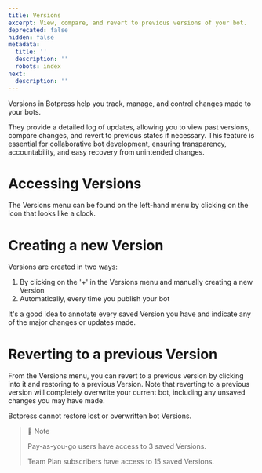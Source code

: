```yaml
---
title: Versions
excerpt: View, compare, and revert to previous versions of your bot.
deprecated: false
hidden: false
metadata:
  title: ''
  description: ''
  robots: index
next:
  description: ''
---
```

Versions in Botpress help you track, manage, and control changes made to your bots. 

They provide a detailed log of updates, allowing you to view past versions, compare changes, and revert to previous states if necessary. This feature is essential for collaborative bot development, ensuring transparency, accountability, and easy recovery from unintended changes.

# Accessing Versions

The Versions menu can be found on the left-hand menu by clicking on the icon that looks like a clock.

# Creating a new Version

Versions are created in two ways:

1. By clicking on the '+' in the Versions menu and manually creating a new Version
2. Automatically, every time you publish your bot

It's a good idea to annotate every saved Version you have and indicate any of the major changes or updates made.

# Reverting to a previous Version

From the Versions menu, you can revert to a previous version by clicking into it and restoring to a previous Version. Note that reverting to a previous version will completely overwrite your current bot, including any unsaved changes you may have made.

Botpress cannot restore lost or overwritten bot Versions.

> 📘 Note
>
> Pay-as-you-go users have access to 3 saved Versions.
>
> Team Plan subscribers have access to 15 saved Versions.
